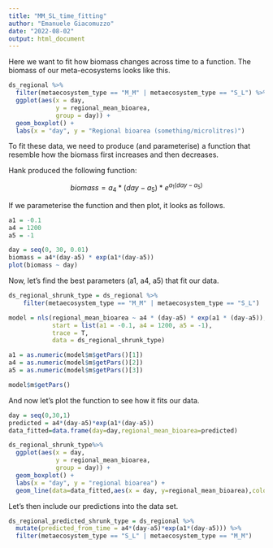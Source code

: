 ```yaml
---
title: "MM_SL_time_fitting"
author: "Emanuele Giacomuzzo"
date: "2022-08-02"
output: html_document
---
```


Here we want to fit how biomass changes across time to a function. The biomass of our meta-ecosystems looks like this.

```r
ds_regional %>%
  filter(metaecosystem_type == "M_M" | metaecosystem_type == "S_L") %>%
  ggplot(aes(x = day,
             y = regional_mean_bioarea,
             group = day)) + 
  geom_boxplot() +
  labs(x = "day", y = "Regional bioarea (something/microlitres)")
```

To fit these data, we need to produce (and parameterise) a function that resemble how the biomass first increases and then decreases.

Hank produced the following function:

$$biomass = a_4 * (day - a_5) * e^{a_1(day - a_5)}$$

If we parameterise the function and then plot, it looks as follows.

```r

a1 = -0.1
a4 = 1200
a5 = -1

day = seq(0, 30, 0.01)
biomass = a4*(day-a5) * exp(a1*(day-a5))
plot(biomass ~ day)
```

Now, let's find the best parameters (a1, a4, a5) that fit our data.

```r

ds_regional_shrunk_type = ds_regional %>%
    filter(metaecosystem_type == "M_M" | metaecosystem_type == "S_L")

model = nls(regional_mean_bioarea ~ a4 * (day-a5) * exp(a1 * (day-a5)), 
            start = list(a1 = -0.1, a4 = 1200, a5 = -1),
            trace = T,
            data = ds_regional_shrunk_type)

a1 = as.numeric(model$m$getPars()[1])
a4 = as.numeric(model$m$getPars()[2])
a5 = as.numeric(model$m$getPars()[3])
```

```r
model$m$getPars()
```

And now let's plot the function to see how it fits our data.

```r

day = seq(0,30,1)
predicted = a4*(day-a5)*exp(a1*(day-a5))
data_fitted=data.frame(day=day,regional_mean_bioarea=predicted)

ds_regional_shrunk_type%>%
  ggplot(aes(x = day,
             y = regional_mean_bioarea,
             group = day)) + 
  geom_boxplot() +
  labs(x = "day", y = "regional bioarea") +
  geom_line(data=data_fitted,aes(x = day, y=regional_mean_bioarea),color="red", group = 1)
```

Let's then include our predictions into the data set.

```r

ds_regional_predicted_shrunk_type = ds_regional %>%
  mutate(predicted_from_time = a4*(day-a5)*exp(a1*(day-a5))) %>%
  filter(metaecosystem_type == "S_L" | metaecosystem_type == "M_M")
```